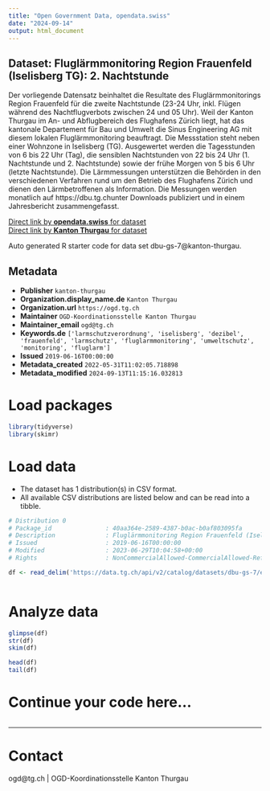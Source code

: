 ```yaml
---
title: "Open Government Data, opendata.swiss"
date: "2024-09-14"
output: html_document
---
```


## Dataset: Fluglärmmonitoring Region Frauenfeld (Iselisberg TG): 2. Nachtstunde

Der vorliegende Datensatz beinhaltet die Resultate des Fluglärmmonitorings Region Frauenfeld für die zweite Nachtstunde (23-24 Uhr, inkl. Flügen während des Nachtflugverbots zwischen 24 und 05 Uhr). Weil der Kanton Thurgau im An- und Abflugbereich des Flughafens Zürich liegt, hat das kantonale Departement für Bau und Umwelt die Sinus Engineering AG mit diesem lokalen Fluglärmmonitoring beauftragt. Die Messstation steht neben einer Wohnzone in Iselisberg (TG). Ausgewertet werden die Tagesstunden von 6 bis 22 Uhr (Tag), die sensiblen Nachtstunden
von 22 bis 24 Uhr (1. Nachtstunde und 2. Nachtstunde) sowie der frühe Morgen von 5 bis 6 Uhr (letzte Nachtstunde).
Die Lärmmessungen unterstützen die Behörden in den verschiedenen Verfahren rund um den Betrieb des Flughafens Zürich und dienen den Lärmbetroffenen als Information. Die Messungen werden monatlich auf https://dbu.tg.chunter Downloads publiziert und in einem Jahresbericht zusammengefasst.

[Direct link by **opendata.swiss** for dataset](https://opendata.swiss/de/dataset/fluglarmmonitoring-region-frauenfeld-iselisberg-tg-2-nachtstunde)<br>
[Direct link by **Kanton Thurgau** for dataset](https://data.tg.ch/explore/dataset/dbu-gs-7/)

Auto generated R starter code for data set dbu-gs-7@kanton-thurgau.

## Metadata

- **Publisher** `kanton-thurgau`
- **Organization.display_name.de** `Kanton Thurgau`
- **Organization.url** `https://ogd.tg.ch`
- **Maintainer** `OGD-Koordinationsstelle Kanton Thurgau`
- **Maintainer_email** `ogd@tg.ch`
- **Keywords.de** `['larmschutzverordnung', 'iselisberg', 'dezibel', 'frauenfeld', 'larmschutz', 'fluglarmmonitoring', 'umweltschutz', 'monitoring', 'fluglarm']`
- **Issued** `2019-06-16T00:00:00`
- **Metadata_created** `2022-05-31T11:02:05.718898`
- **Metadata_modified** `2024-09-13T11:15:16.032813`


# Load packages

```r

library(tidyverse)
library(skimr)

```

# Load data

-   The dataset has 1 distribution(s) in CSV format.
-   All available CSV distributions are listed below and can be read into a tibble.

```r

# Distribution 0
# Package_id               : 40aa364e-2589-4387-b0ac-b0af803095fa
# Description              : Fluglärmmonitoring Region Frauenfeld (Iselisberg TG): 2. Nachtstunde (csv)
# Issued                   : 2019-06-16T00:00:00
# Modified                 : 2023-06-29T10:04:58+00:00
# Rights                   : NonCommercialAllowed-CommercialAllowed-ReferenceRequired

df <- read_delim('https://data.tg.ch/api/v2/catalog/datasets/dbu-gs-7/exports/csv?use_labels=true')



```

# Analyze data

```r

glimpse(df)
str(df)
skim(df)

head(df)
tail(df)

```

# Continue your code here...

```r

```

------------------------------------------------------------------------

# Contact

ogd@tg.ch | OGD-Koordinationsstelle Kanton Thurgau
